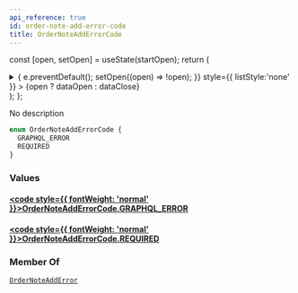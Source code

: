 ```yaml
---
api_reference: true
id: order-note-add-error-code
title: OrderNoteAddErrorCode
---
```






const [open, setOpen] = useState(startOpen);
return (
<details {...(open ? { open: true } : {})} className="details" style={{ border:'none', boxShadow:'none', background:'var(--ifm-background-color)' }}>
<summary
onClick={(e) => {
e.preventDefault();
setOpen((open) => !open);
}}
style={{ listStyle:'none' }} >
{open ? dataOpen : dataClose}
</summary>
{open && children}
</details>
);
};

No description

```graphql
enum OrderNoteAddErrorCode {
  GRAPHQL_ERROR
  REQUIRED
}
```

### Values

#### [<code style={{ fontWeight: 'normal' }}>OrderNoteAddErrorCode.<b>GRAPHQL_ERROR</b></code>](#)

#### [<code style={{ fontWeight: 'normal' }}>OrderNoteAddErrorCode.<b>REQUIRED</b></code>](#)

### Member Of

[`OrderNoteAddError`](../../../api-reference/orders/objects/order-note-add-error.mdx) <Badge class="badge badge--secondary" text="object"/>
